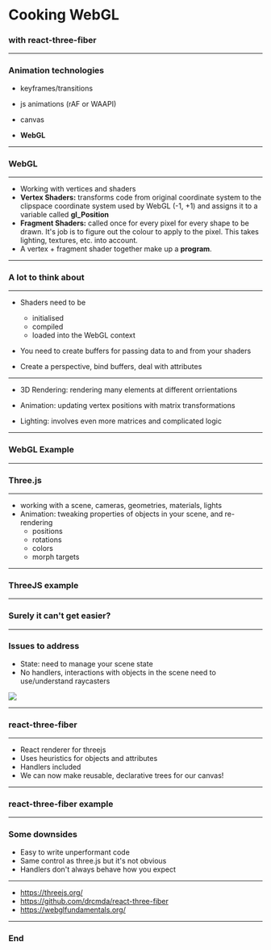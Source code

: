 
# Cooking WebGL
### with react-three-fiber
---

### Animation technologies

- keyframes/transitions
<!-- great for simple animations) -->
- js animations (rAF or WAAPI)
<!-- (great for more complicated but less performance heavy animations, bad support for WAAPI right now) -->
- canvas
<!-- powerful but not very accessible) -->
- **WebGL**
<!-- (powerful, hardware accelerated, 3D, but hard. Or is it?)** -->

---

### WebGL

---

- Working with vertices and shaders
- **Vertex Shaders:** transforms code from original coordinate system to the clipspace coordinate system used by WebGL (-1, +1) and assigns it to a variable called **gl_Position**
- **Fragment Shaders:** called once for every pixel for every shape to be drawn. It's job is to figure out the colour to apply to the pixel. This takes lighting, textures, etc. into account.
- A vertex + fragment shader together make up a **program**.

---

### A lot to think about

---

- Shaders need to be
  - initialised
  - compiled
  - loaded into the WebGL context

- You need to create buffers for passing data to and from your shaders

- Create a perspective, bind buffers, deal with attributes 

---

- 3D Rendering: rendering many elements at different orrientations
<!-- cube example -->
<!-- If this is a cube could you imagine making a sphere? Or fluids movement? -->

- Animation: updating vertex positions with matrix transformations

- Lighting: involves even more matrices and complicated logic

---

### WebGL Example

---

### Three.js

---

- working with a scene, cameras, geometries, materials, lights
- Animation: tweaking properties of objects in your scene, and re-rendering
  - positions
  - rotations
  - colors
  - morph targets

---

### ThreeJS example

---

### Surely it can't get easier?

---

### Issues to address
- State: need to manage your scene state
- No handlers, interactions with objects in the scene need to use/understand raycasters
<div style={{ paddingLeft: '20%', paddingTop: '30px', width: '100%' }}>
  <img style={{ backgroundColor: 'whitesmoke', left: '40%', height: '400px', width: 'auto' }} src="./raycaster.png" />
</div>

---

### react-three-fiber

---

- React renderer for threejs
- Uses heuristics for objects and attributes
- Handlers included
- We can now make reusable, declarative trees for our canvas!

---

### react-three-fiber example

---

### Some downsides

- Easy to write unperformant code
- Same control as three.js but it's not obvious
- Handlers don't always behave how you expect

---

- https://threejs.org/
- https://github.com/drcmda/react-three-fiber
- https://webglfundamentals.org/

---

### End
